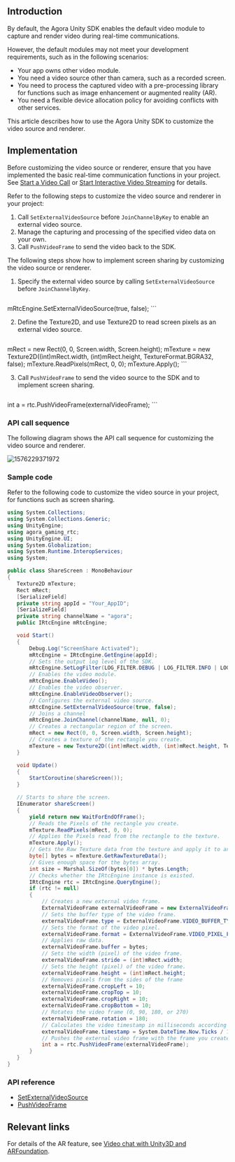<PlatformWrapper platform="unity">

## Introduction

By default, the Agora Unity SDK enables the default video module to capture and render video during real-time communications.

However, the default modules may not meet your development requirements, such as in the following scenarios:

- Your app owns other video module.
- You need a video source other than camera, such as a recorded screen.
- You need to process the captured video with a pre-processing library for functions such as image enhancement or augmented reality (AR).
- You need a flexible device allocation policy for avoiding conflicts with other services.

This article describes how to use the Agora Unity SDK to customize the video source and renderer.

## Implementation

Before customizing the video source or renderer, ensure that you have implemented the basic real-time communication functions in your project. See [Start a Video Call](/3.x/video-calling/quickstart-guide/get-started-sdk) or [Start Interactive Video Streaming](../quickstart-guide/start-video-streaming) for details.

Refer to the following steps to customize the video source and renderer in your project:

1. Call `SetExternalVideoSource` before `JoinChannelByKey` to enable an external video source.
2. Manage the capturing and processing of the specified video data on your own.
3. Call `PushVideoFrame` to send the video back to the SDK.

The following steps show how to implement screen sharing by customizing the video source or renderer.

1. Specify the external video source by calling `SetExternalVideoSource` before `JoinChannelByKey`.

   ```csharp
mRtcEngine.SetExternalVideoSource(true, false);
	 ```

2. Define the Texture2D, and use Texture2D to read screen pixels as an external video source.

   ```csharp
mRect = new Rect(0, 0, Screen.width, Screen.height);
mTexture = new Texture2D((int)mRect.width, (int)mRect.height, TextureFormat.BGRA32, false);
mTexture.ReadPixels(mRect, 0, 0);
mTexture.Apply();
	 ```

3. Call `PushVideoFrame` to send the video source to the SDK and to implement screen sharing.

   ```csharp
int a = rtc.PushVideoFrame(externalVideoFrame);
	 ```


### API call sequence

The following diagram shows the API call sequence for customizing the video source and renderer.

![1576229371972](https://web-cdn.agora.io/docs-files/1576229371972)

### Sample code

Refer to the following code to customize the video source in your project, for functions such as screen sharing.

```csharp
using System.Collections;
using System.Collections.Generic;
using UnityEngine;
using agora_gaming_rtc;
using UnityEngine.UI;
using System.Globalization;
using System.Runtime.InteropServices;
using System;

public class ShareScreen : MonoBehaviour
{
   Texture2D mTexture;
   Rect mRect;
   [SerializeField]
   private string appId = "Your_AppID";
   [SerializeField]
   private string channelName = "agora";
   public IRtcEngine mRtcEngine;

   void Start()
   {
       Debug.Log("ScreenShare Activated");
       mRtcEngine = IRtcEngine.GetEngine(appId);
       // Sets the output log level of the SDK.
       mRtcEngine.SetLogFilter(LOG_FILTER.DEBUG | LOG_FILTER.INFO | LOG_FILTER.WARNING | LOG_FILTER.ERROR | LOG_FILTER.CRITICAL);
       // Enables the video module.
       mRtcEngine.EnableVideo();
       // Enables the video observer.
       mRtcEngine.EnableVideoObserver();
       // Configures the external video source.
       mRtcEngine.SetExternalVideoSource(true, false);
       // Joins a channel
       mRtcEngine.JoinChannel(channelName, null, 0);
       // Creates a rectangular region of the screen.
       mRect = new Rect(0, 0, Screen.width, Screen.height);
       // Creates a texture of the rectangle you create.
       mTexture = new Texture2D((int)mRect.width, (int)mRect.height, TextureFormat.BGRA32, false);
   }

   void Update()
   {
       StartCoroutine(shareScreen());
   }

   // Starts to share the screen.
   IEnumerator shareScreen()
   {
       yield return new WaitForEndOfFrame();
       // Reads the Pixels of the rectangle you create.
       mTexture.ReadPixels(mRect, 0, 0);
       // Applies the Pixels read from the rectangle to the texture.
       mTexture.Apply();
       // Gets the Raw Texture data from the texture and apply it to an array of bytes.
       byte[] bytes = mTexture.GetRawTextureData();
       // Gives enough space for the bytes array.
       int size = Marshal.SizeOf(bytes[0]) * bytes.Length;
       // Checks whether the IRtcEngine instance is existed.
       IRtcEngine rtc = IRtcEngine.QueryEngine();
       if (rtc != null)
       {
           // Creates a new external video frame.
           ExternalVideoFrame externalVideoFrame = new ExternalVideoFrame();
           // Sets the buffer type of the video frame.
           externalVideoFrame.type = ExternalVideoFrame.VIDEO_BUFFER_TYPE.VIDEO_BUFFER_RAW_DATA;
           // Sets the format of the video pixel.
           externalVideoFrame.format = ExternalVideoFrame.VIDEO_PIXEL_FORMAT.VIDEO_PIXEL_BGRA;
           // Applies raw data.
           externalVideoFrame.buffer = bytes;
           // Sets the width (pixel) of the video frame.
           externalVideoFrame.stride = (int)mRect.width;
           // Sets the height (pixel) of the video frame.
           externalVideoFrame.height = (int)mRect.height;
           // Removes pixels from the sides of the frame
           externalVideoFrame.cropLeft = 10;
           externalVideoFrame.cropTop = 10;
           externalVideoFrame.cropRight = 10;
           externalVideoFrame.cropBottom = 10;
           // Rotates the video frame (0, 90, 180, or 270)
           externalVideoFrame.rotation = 180;
           // Calculates the video timestamp in milliseconds according to the system time.
           externalVideoFrame.timestamp = System.DateTime.Now.Ticks / 10000;
           // Pushes the external video frame with the frame you create.
           int a = rtc.PushVideoFrame(externalVideoFrame);
       }
   }
}
```

### API reference

- [SetExternalVideoSource](https://api-ref.agora.io/en/video-sdk/unity/3.x/classagora__gaming__rtc_1_1_i_rtc_engine.html#aae4a31d2375ed620605360ae1199eee8)
- [PushVideoFrame](https://api-ref.agora.io/en/video-sdk/unity/3.x/classagora__gaming__rtc_1_1_i_rtc_engine.html#af9e8d34e2a1ac07b8984fb6181a6ab81)

## Relevant links
For details of the AR feature, see [Video chat with Unity3D and ARFoundation](https://www.agora.io/en/blog/video-chat-with-unity3d-the-arfoundation-version).

</PlatformWrapper>